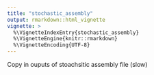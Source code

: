 ```yaml
---
title: "stochastic_assembly"
output: rmarkdown::html_vignette
vignette: >
  %\VignetteIndexEntry{stochastic_assembly}
  %\VignetteEngine{knitr::rmarkdown}
  %\VignetteEncoding{UTF-8}
---
```


Copy in ouputs of stoachsitic assembly file (slow)

